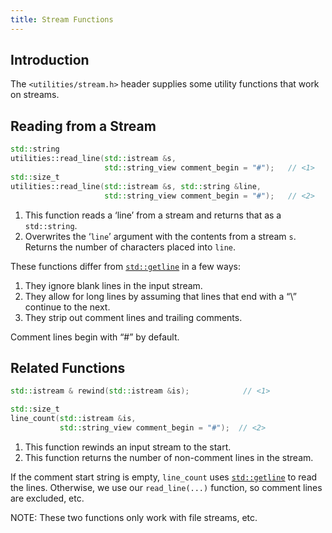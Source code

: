 ```yaml
---
title: Stream Functions
---
```


## Introduction

The `<utilities/stream.h>` header supplies some utility functions that work on streams.

## Reading from a Stream

```cpp
std::string
utilities::read_line(std::istream &s,
                     std::string_view comment_begin = "#");   // <1>
std::size_t
utilities::read_line(std::istream &s, std::string &line,
                     std::string_view comment_begin = "#");   // <2>
```
1. This function reads a 'line' from a stream and returns that as a `std::string`.
2. Overwrites the '`line`' argument with the contents from a stream `s`.
Returns the number of characters placed into `line`.

These functions differ from [`std::getline`] in a few ways:

1. They ignore blank lines in the input stream.
2. They allow for long lines by assuming that lines that end with a "\\" continue to the next.
3. They strip out comment lines and trailing comments.

Comment lines begin with "#" by default.

## Related Functions

```cpp
std::istream & rewind(std::istream &is);            // <1>

std::size_t
line_count(std::istream &is,
           std::string_view comment_begin = "#");  // <2>
```
1. This function rewinds an input stream to the start.
2. This function returns the number of non-comment lines in the stream.

If the comment start string is empty, `line_count` uses [`std::getline`] to read the lines.
Otherwise, we use our `read_line(...)` function, so comment lines are excluded, etc.

NOTE: These two functions only work with file streams, etc.

<!-- Some reference link definitions -->
[`std::getline`]:  https://en.cppreference.com/w/cpp/string/basic_string/getline